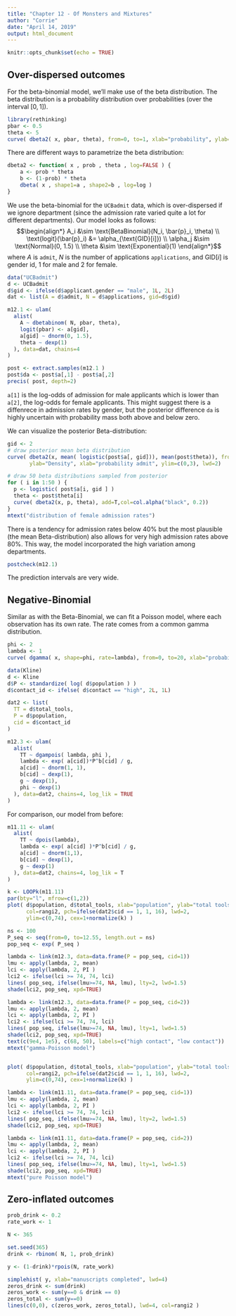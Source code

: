 ```yaml
---
title: "Chapter 12 - Of Monsters and Mixtures"
author: "Corrie"
date: "April 14, 2019"
output: html_document
---
```


```r
knitr::opts_chunk$set(echo = TRUE)
```

## Over-dispersed outcomes
For the beta-binomial model, we'll make use of the beta distribution. The beta distribution is a probability distribution over probabilities (over the interval $[0, 1]$).
```r
library(rethinking)
pbar <- 0.5
theta <- 5
curve( dbeta2( x, pbar, theta), from=0, to=1, xlab="probability", ylab="Density")
```

There are different ways to parametrize the beta distribution:
```r
dbeta2 <- function( x , prob , theta , log=FALSE ) {
    a <- prob * theta
    b <- (1-prob) * theta
    dbeta( x , shape1=a , shape2=b , log=log )
}
```

We use the beta-binomial for the `UCBadmit` data, which is over-dispersed if we ignore department (since the admission rate varied quite a lot for different departments).
Our model looks as follows:
$$\begin{align*}
A_i &\sim \text{BetaBinomial}(N_i, \bar{p}_i, \theta) \\
\text{logit}(\bar{p}_i) &= \alpha_{\text{GID}[i]}) \\
\alpha_j &\sim \text{Normal}(0, 1.5) \\
\theta &\sim \text{Exponential}(1)
\end{align*}$$
where $A$ is `admit`, $N$ is the number of applications  `applications`, and GID$[i]$ is gender id, 1 for male and 2 for female.
```r
data("UCBadmit")
d <- UCBadmit
d$gid <- ifelse(d$applicant.gender == "male", 1L, 2L)
dat <- list(A = d$admit, N = d$applications, gid=d$gid)

m12.1 <- ulam(
  alist(
    A ~ dbetabinom( N, pbar, theta),
    logit(pbar) <- a[gid],
    a[gid] ~ dnorm(0, 1.5),
    theta ~ dexp(1)
  ), data=dat, chains=4
)
```

```r
post <- extract.samples(m12.1 )
post$da <- post$a[,1] - post$a[,2]
precis( post, depth=2)
```

`a[1]` is the log-odds of admission for male applicants which is lower than `a[2]`, the log-odds for female applicants. This might suggest there is a diffenrece in admission rates by gender, but the posterior difference `da` is highly uncertain with probability mass both above and below zero.

We can visualize the posterior Beta-distribution:
```r
gid <- 2
# draw posterior mean beta distribution
curve( dbeta2(x, mean( logistic(post$a[, gid])), mean(post$theta)), from=0, to=1,
       ylab="Density", xlab="probability admit", ylim=c(0,3), lwd=2)

# draw 50 beta distributions sampled from posterior
for ( i in 1:50 ) {
  p <- logistic( post$a[i, gid ] )
  theta <- post$theta[i]
  curve( dbeta2(x, p, theta), add=T,col=col.alpha("black", 0.2))
}
mtext("distribution of female admission rates")
```

There is a tendency for admission rates below 40% but the most plausible (the mean Beta-distribution) also allows for very high admission rates above 80%. This way, the model incorporated the high variation among departments.
```r
postcheck(m12.1)
```

The prediction intervals are very wide.

## Negative-Binomial
Similar as with the Beta-Binomial, we can fit a Poisson model, where each observation has its own rate. The rate comes from a common gamma distribution.
```r
phi <- 2
lambda <- 1
curve( dgamma( x, shape=phi, rate=lambda), from=0, to=20, xlab="probability", ylab="Density")
```


```r
data(Kline)
d <- Kline
d$P <- standardize( log( d$population ) )
d$contact_id <- ifelse( d$contact == "high", 2L, 1L)

dat2 <- list(
  TT = d$total_tools,
  P = d$population,
  cid = d$contact_id
)

m12.3 <- ulam(
  alist(
    TT ~ dgampois( lambda, phi ),
    lambda <- exp( a[cid])*P^b[cid] / g,
    a[cid] ~ dnorm(1, 1),
    b[cid] ~ dexp(1),
    g ~ dexp(1),
    phi ~ dexp(1)
  ), data=dat2, chains=4, log_lik = TRUE
)
```

For comparison, our model from before:
```r
m11.11 <- ulam(
  alist(
    TT ~ dpois(lambda),
    lambda <- exp( a[cid] )*P^b[cid] / g,
    a[cid] ~ dnorm(1,1),
    b[cid] ~ dexp(1),
    g ~ dexp(1)
  ), data=dat2, chains=4, log_lik = T
)
```





```r
k <- LOOPk(m11.11)
par(bty="l", mfrow=c(1,2))
plot( d$population, d$total_tools, xlab="population", ylab="total tools",
      col=rangi2, pch=ifelse(dat2$cid == 1, 1, 16), lwd=2,
      ylim=c(0,74), cex=1+normalize(k) )

ns <- 100
P_seq <- seq(from=0, to=12.55, length.out = ns)
pop_seq <- exp( P_seq )

lambda <- link(m12.3, data=data.frame(P = pop_seq, cid=1))
lmu <- apply(lambda, 2, mean)
lci <- apply(lambda, 2, PI )
lci2 <- ifelse(lci >= 74, 74, lci)
lines( pop_seq, ifelse(lmu>=74, NA, lmu), lty=2, lwd=1.5)
shade(lci2, pop_seq, xpd=TRUE)

lambda <- link(m12.3, data=data.frame(P = pop_seq, cid=2))
lmu <- apply(lambda, 2, mean)
lci <- apply(lambda, 2, PI )
lci2 <- ifelse(lci >= 74, 74, lci)
lines( pop_seq, ifelse(lmu>=74, NA, lmu), lty=1, lwd=1.5)
shade(lci2, pop_seq, xpd=TRUE)
text(c(9e4, 1e5), c(68, 50), labels=c("high contact", "low contact"))
mtext("gamma-Poisson model")


plot( d$population, d$total_tools, xlab="population", ylab="total tools",
      col=rangi2, pch=ifelse(dat2$cid == 1, 1, 16), lwd=2,
      ylim=c(0,74), cex=1+normalize(k) )

lambda <- link(m11.11, data=data.frame(P = pop_seq, cid=1))
lmu <- apply(lambda, 2, mean)
lci <- apply(lambda, 2, PI )
lci2 <- ifelse(lci >= 74, 74, lci)
lines( pop_seq, ifelse(lmu>=74, NA, lmu), lty=2, lwd=1.5)
shade(lci2, pop_seq, xpd=TRUE)

lambda <- link(m11.11, data=data.frame(P = pop_seq, cid=2))
lmu <- apply(lambda, 2, mean)
lci <- apply(lambda, 2, PI )
lci2 <- ifelse(lci >= 74, 74, lci)
lines( pop_seq, ifelse(lmu>=74, NA, lmu), lty=1, lwd=1.5)
shade(lci2, pop_seq, xpd=TRUE)
mtext("pure Poisson model")
```


## Zero-inflated outcomes
```r
prob_drink <- 0.2
rate_work <- 1

N <- 365

set.seed(365)
drink <- rbinom( N, 1, prob_drink)

y <- (1-drink)*rpois(N, rate_work)

simplehist( y, xlab="manuscripts completed", lwd=4)
zeros_drink <- sum(drink)
zeros_work <- sum(y==0 & drink == 0)
zeros_total <- sum(y==0)
lines(c(0,0), c(zeros_work, zeros_total), lwd=4, col=rangi2 )
```
